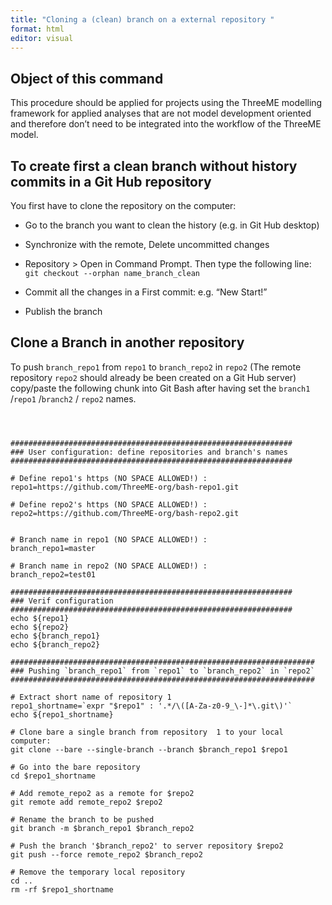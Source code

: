 ```yaml
---
title: "Cloning a (clean) branch on a external repository "
format: html
editor: visual
---
```


 

## Object of this command 

This procedure should be applied for projects using the ThreeME modelling framework for applied analyses that are not model development oriented and therefore don't need to be integrated into the workflow of the ThreeME model. 

## To create first a clean branch without history commits in a Git Hub repository

 You first have to clone the repository on the computer:
 
  - Go to the branch you want to clean the history (e.g. in Git Hub desktop)
    
  - Synchronize with the remote, Delete uncommitted changes

  - Repository > Open in Command Prompt. Then type the following line:	`git checkout --orphan name_branch_clean`
    
  - Commit all the changes in a First commit:  e.g. "New Start!"
    
  - Publish the branch

## Clone a Branch in another repository

 To push `branch_repo1` from `repo1` to `branch_repo2` in `repo2` (The remote repository `repo2` should already be been created on a Git Hub server) copy/paste the following chunk into Git Bash after having set the `branch1` /`repo1` /`branch2` / `repo2` names.

```



###############################################################
### User configuration: define repositories and branch's names
###############################################################

# Define repo1's https (NO SPACE ALLOWED!) :
repo1=https://github.com/ThreeME-org/bash-repo1.git

# Define repo2's https (NO SPACE ALLOWED!) : 
repo2=https://github.com/ThreeME-org/bash-repo2.git


# Branch name in repo1 (NO SPACE ALLOWED!) :
branch_repo1=master

# Branch name in repo2 (NO SPACE ALLOWED!) :
branch_repo2=test01

###############################################################
### Verif configuration
###############################################################
echo ${repo1}
echo ${repo2}
echo ${branch_repo1}
echo ${branch_repo2}

####################################################################
### Pushing `branch_repo1` from `repo1` to `branch_repo2` in `repo2`
####################################################################

# Extract short name of repository 1
repo1_shortname=`expr "$repo1" : '.*/\([A-Za-z0-9_\-]*\.git\)'`
echo ${repo1_shortname}                            

# Clone bare a single branch from repository  1 to your local computer:
git clone --bare --single-branch --branch $branch_repo1 $repo1

# Go into the bare repository
cd $repo1_shortname   

# Add remote_repo2 as a remote for $repo2
git remote add remote_repo2 $repo2

# Rename the branch to be pushed
git branch -m $branch_repo1 $branch_repo2

# Push the branch '$branch_repo2' to server repository $repo2
git push --force remote_repo2 $branch_repo2

# Remove the temporary local repository
cd ..
rm -rf $repo1_shortname

```
